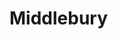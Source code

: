 
# Middlebury

<ProjectDetails
  region="Reach"
  house="House Middlebury"
  type="Castle"
  status="In Progress"
  warp="undefined"
  projectLead="ItsPabs"
  dateStarted="June 9, 2016"
  dateCompleted="Invalid Date"
/>
